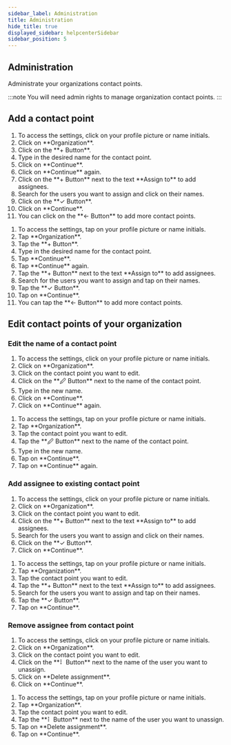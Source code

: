 ```yaml
---
sidebar_label: Administration
title: Administration
hide_title: true
displayed_sidebar: helpcenterSidebar
sidebar_position: 5
---
```




<div class="hero hero--primary">
  <div class="container">
    <h2 class="hero__title">Administration</h2>
    <p class="hero__subtitle">Administrate your organizations contact points.</p>
  </div>
</div>

:::note
You will need admin rights to manage organization contact points.
:::

## Add a contact point

<Tabs>
  <TabItem value="desktop" label="Desktop">
  <ol>
    <li>To access the settings, click on your profile picture or name initials.</li>
    <li>Click on **Organization**.</li>
    <li>Click on the **+ Button**.</li>
    <li>Type in the desired name for the contact point.</li>
    <li>Click on **Continue**.</li>
    <li>Click on **Continue** again.</li>
    <li>Click on the **+ Button** next to the text **Assign to** to add assignees.</li>
    <li>Search for the users you want to assign and click on their names.</li>
    <li>Click on the **✓ Button**.</li>
    <li>Click on **Continue**.</li>
    <li>You can click on the **← Button** to add more contact points.</li>
  </ol>
  </TabItem>
  <TabItem value="mobile" label="Mobile">
  <ol>
    <li>To access the settings, tap on your profile picture or name initials.</li>
    <li>Tap **Organization**.</li>
    <li>Tap the **+ Button**.</li>
    <li>Type in the desired name for the contact point.</li>
    <li>Tap **Continue**.</li>
    <li>Tap **Continue** again.</li>
    <li>Tap the **+ Button** next to the text **Assign to** to add assignees.</li>
    <li>Search for the users you want to assign and tap on their names.</li>
    <li>Tap the **✓ Button**.</li>
    <li>Tap on **Continue**.</li>
    <li>You can tap the **← Button** to add more contact points.</li>
  </ol>
  </TabItem>
</Tabs>

## Edit contact points of your organization

### Edit the name of a contact point

<Tabs>
  <TabItem value="desktop" label="Desktop">
  <ol>
    <li>To access the settings, click on your profile picture or name initials.</li>
    <li>Click on **Organization**.</li>
    <li>Click on the contact point you want to edit.</li>
    <li>Click on the **🖉 Button** next to the name of the contact point.</li>
    <li>Type in the new name.</li>
    <li>Click on **Continue**.</li>
    <li>Click on **Continue** again.</li>
  </ol>
  </TabItem>
  <TabItem value="mobile" label="Mobile">
  <ol>
    <li>To access the settings, tap on your profile picture or name initials.</li>
    <li>Tap **Organization**.</li>
    <li>Tap the contact point you want to edit.</li>
    <li>Tap the **🖉 Button** next to the name of the contact point.</li>
    <li>Type in the new name.</li>
    <li>Tap on **Continue**.</li>
    <li>Tap on **Continue** again.</li>
  </ol>
  </TabItem>
</Tabs>

### Add assignee to existing contact point

<Tabs>
  <TabItem value="desktop" label="Desktop">
  <ol>
    <li>To access the settings, click on your profile picture or name initials.</li>
    <li>Click on **Organization**.</li>
    <li>Click on the contact point you want to edit.</li>
    <li>Click on the **+ Button** next to the text **Assign to** to add assignees.</li>
    <li>Search for the users you want to assign and click on their names.</li>
    <li>Click on the **✓ Button**.</li>
    <li>Click on **Continue**.</li>
  </ol>
  </TabItem>
  <TabItem value="mobile" label="Mobile">
  <ol>
    <li>To access the settings, tap on your profile picture or name initials.</li>
    <li>Tap **Organization**.</li>
    <li>Tap the contact point you want to edit.</li>
    <li>Tap the **+ Button** next to the text **Assign to** to add assignees.</li>
    <li>Search for the users you want to assign and tap on their names.</li>
    <li>Tap the **✓ Button**.</li>
    <li>Tap on **Continue**.</li>
  </ol>
  </TabItem>
</Tabs>

### Remove assignee from contact point

<Tabs>
  <TabItem value="desktop" label="Desktop">
  <ol>
    <li>To access the settings, click on your profile picture or name initials.</li>
    <li>Click on **Organization**.</li>
    <li>Click on the contact point you want to edit.</li>
    <li>Click on the **⠇ Button** next to the name of the user you want to unassign.</li>
    <li>Click on **Delete assignment**.</li>
    <li>Click on **Continue**.</li>
  </ol>
  </TabItem>
  <TabItem value="mobile" label="Mobile">
  <ol>
    <li>To access the settings, tap on your profile picture or name initials.</li>
    <li>Tap **Organization**.</li>
    <li>Tap the contact point you want to edit.</li>
    <li>Tap the **⠇ Button** next to the name of the user you want to unassign.</li>
    <li>Tap on **Delete assignment**.</li>
    <li>Tap on **Continue**.</li>
  </ol>
  </TabItem>
</Tabs>
